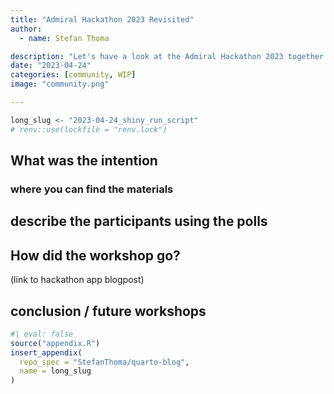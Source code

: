 ```yaml
---
title: "Admiral Hackathon 2023 Revisited"
author:
  - name: Stefan Thoma

description: "Let's have a look at the Admiral Hackathon 2023 together."
date: "2023-04-24"
categories: [community, WIP]
image: "community.png"

---
```


<!--------------- my typical setup ----------------->

```r
long_slug <- "2023-04-24_shiny_run_script"
# renv::use(lockfile = "renv.lock")
```

<!--------------- post begins here ----------------->



## What was the intention


### where you can find the materials


## describe the participants using the polls


## How did the workshop go?
(link to hackathon app blogpost)

## conclusion / future workshops






<!--------------- appendices go here ----------------->

```r
#| eval: false
source("appendix.R")
insert_appendix(
  repo_spec = "StefanThoma/quarto-blog",
  name = long_slug
)
```
